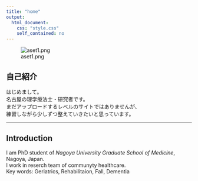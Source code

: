 ```yaml
---
title: "home"
output:
  html_document:
    css: "style.css"
    self_contained: no
---
```


![aset1.png](./graphic/aset1.png)


## 自己紹介
はじめまして。  
名古屋の理学療法士・研究者です。  
まだアップロードするレベルのサイトではありませんが、  
練習しながら少しずつ整えていきたいと思っています。


----


## Introduction
I am PhD student of <I>Nagoya University Graduate School of Medicine</I>, Nagoya, Japan.  
I work in reserch team of communyty healthcare.  
Key words: Geriatrics, Rehabilitaion, Fall, Dementia  